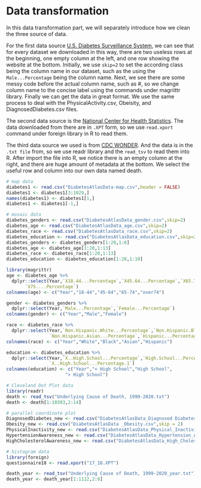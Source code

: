 # Data transformation

In this data transformation part, we will separately introduce how we clean the three source of data.  

For the first data source [U.S. Diabetes Surveillance System](https://gis.cdc.gov/grasp/diabetes/DiabetesAtlas.html), we can see that for every dataset we downloaded in this way, there are two useless rows at the beginning, one empty column at the left, and one row showing the website at the bottom. Initially, we use `skip=2` to set the according class being the column name in our dataset, such as the using the `Male...Percentage` being the column name. Next, we see there are some messy code before the actual column name, such as #, so we change column name to the concise label using the commands under magriittr library. Finally we can get the data in great format. We use the same process to deal with the PhysicalActivity.csv, Obeisity, and DiagnosedDiabetes.csv files.  

The second data source is the [National Center for Health Statistics](https://wwwn.cdc.gov/nchs/nhanes/search/datapage.aspx?Component=Questionnaire). The data downloaded from there are in `.XPT` form, so we use `read.xport` command under foreign library in R to read them.  

The third data source we used is from [CDC WONDER](https://wonder.cdc.gov/ucd-icd10.html). And the data is in the `.txt file` from, so we use readr library and the `read_tsv` to read them into R. After import the file into R, we notice there is an empty column at the right, and there are huge amount of metadata at the bottom. We select the useful row and column into our own data named death.

```r
# map data
diabetes1 <- read.csv("DiabetesAtlasData-map.csv",header = FALSE)
diabetes1 <- diabetes1[3:1029,]
names(diabetes1) <- diabetes1[1,]
diabetes1 <- diabetes1[-1,]
```

```r
# mosaic data
diabetes_genders <- read.csv("DiabetesAtlasData_gender.csv",skip=2)
diabetes_age <- read.csv("DiabetesAtlasData_age.csv",skip=2)
diabetes_race <- read.csv("DiabetesAtlasData_race.csv",skip=2)
diabetes_education <- read.csv("DiabetesAtlasData_education.csv",skip=2)
diabetes_genders <- diabetes_genders[1:20,1:6]
diabetes_age <- diabetes_age[1:20,1:13]
diabetes_race <- diabetes_race[1:20,1:13]
diabetes_education <- diabetes_education[1:20,1:10]

library(magrittr)
age <- diabetes_age %>% 
  dplyr::select(Year,`X18.44...Percentage`,`X45.64...Percentage`,`X65.74...Percentage`,
       `X75....Percentage`)
colnames(age) <- c("Year","18-44","45-64","65-74","over74")

gender <- diabetes_genders %>% 
  dplyr::select(Year,`Male...Percentage`,`Female...Percentage`)
colnames(gender) <- c("Year","Male","Female")

race <- diabetes_race %>% 
  dplyr::select(Year,`Non.Hispanic.White...Percentage`,`Non.Hispanic.Black...Percentage`,
                `Non.Hispanic.Asian...Percentage`,`Hispanic...Percentage`)
colnames(race) <- c("Year","White","Black","Asian","Hispanic")

education <- diabetes_education %>% 
  dplyr::select(Year,`X..High.School...Percentage`,`High.School...Percentage`,
                `X..High.School...Percentage.1`)
colnames(education) <- c("Year","< High School","High School",
                      "> High School")
```
```r
# Cleveland Dot Plot data
library(readr)
death <- read_tsv("Underlying Cause of Death, 1999-2020.txt")
death <- death[1:10383,2:14]
```

```r
# parallel coordinate plot
DiagnosedDiabetes_new <- read.csv("DiabetesAtlasData_Diagnosed Diabetes.csv",skip = 2)
Obesity_new <- read.csv("DiabetesAtlasData _Obesity.csv",skip = 2)
PhysicalInactivity_new <- read.csv("DiabetesAtlasData_Physical_Inactivity.csv",skip = 2)
HypertensionAwareness_new <- read.csv("DiabetesAtlasData_Hypertension_Awareness.csv",skip=2)
HighCholesterolAwareness_new <- read.csv("DiabetesAtlasData_High_Cholesterol_Awareness.csv",skip=2)
```

```r
# histogram data
library(foreign)
questionnaire18 <- read.xport("17_18.XPT")
```

```r
death_year <- read_tsv("Underlying Cause of Death, 1999-2020_year.txt")
death_year <- death_year[1:1122,2:8]
```


